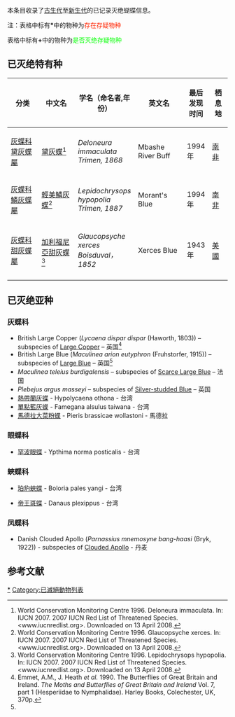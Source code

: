 {{动态列表}}
本条目收录了[[古生代|古生代]]至[[新生代|新生代]]的已记录灭绝蝴蝶信息。

注：表格中标有'''*'''中的物种为<font color="#FF2400">存在存疑物种</font>

表格中标有'''+'''中的物种为<font color="#00FF00">是否灭绝存疑物种</font>

==已灭绝特有种==
{| class="wikitable"
! width="15%" | 分类
! width="18%" | 中文名
! width="25%" | 学名（命名者,年份）
! width="23%" | 英文名
! width="10%" | 最后发现时间
! width="10%" | 栖息地
|-
|[[灰蝶科|灰蝶科]][[黛灰蝶屬|黛灰蝶屬]]
|[[黛灰蝶|黛灰蝶]]<ref>World Conservation Monitoring Centre 1996. Deloneura immaculata. In: IUCN 2007. 2007 IUCN Red List of Threatened Species. <www.iucnredlist.org>. Downloaded on 13 April 2008.</ref>
|''Deloneura immaculata
Trimen, 1868''
|Mbashe River Buff
|1994年
|[[南非|南非]]
|-
|[[灰蝶科|灰蝶科]][[鱗灰蝶屬|鱗灰蝶屬]]
|[[輕美鱗灰蝶|輕美鱗灰蝶]]<ref>World Conservation Monitoring Centre 1996. Glaucopsyche xerces. In: IUCN 2007. 2007 IUCN Red List of Threatened Species. <www.iucnredlist.org>. Downloaded on 13 April 2008.</ref>
|''Lepidochrysops hypopolia
Trimen, 1887''
|Morant's Blue
|1994年
|[[南非|南非]]
|-
|[[灰蝶科|灰蝶科]][[甜灰蝶屬|甜灰蝶屬]]
|[[加利福尼亞甜灰蝶|加利福尼亞甜灰蝶]]<ref>World Conservation Monitoring Centre 1996. Lepidochrysops hypopolia. In: IUCN 2007. 2007 IUCN Red List of Threatened Species. <www.iucnredlist.org>. Downloaded on 13 April 2008.</ref>
|''Glaucopsyche xerces
Boisduval，1852''
|Xerces Blue
|1943年
|[[美國|美國]]
|-
|}
{{clear}}

==已灭绝亚种==

===灰蝶科===
* British Large Copper (''Lycaena dispar dispar'' (Haworth, 1803)) – subspecies of [[Large_Copper|Large Copper]] – 英国<ref name=Emmet>Emmet, A.M., J. Heath ''et al.'' 1990. The Butterflies of Great Britain and Ireland. ''The Moths and Butterflies of Great Britain and Ireland'' Vol. 7, part 1 (Hesperiidae to Nymphalidae). Harley Books, Colechester, UK, 370p.</ref>
* British Large Blue (''Maculinea arion eutyphron'' (Fruhstorfer, 1915)) – subspecies of [[Large_Blue|Large Blue]] – 英国<ref name=Emmet/>
* ''Maculinea teleius burdigalensis'' – subspecies of [[Scarce_Large_Blue|Scarce Large Blue]] – 法国
* ''Plebejus argus masseyi'' – subspecies of [[Silver-studded_Blue|Silver-studded Blue]] – 英国
* [[熱帶蘭灰蝶|熱帶蘭灰蝶]] - Hypolycaena othona - 台湾
* [[單點藍灰蝶|單點藍灰蝶]] - Famegana alsulus taiwana - 台湾
* [[馬德拉大菜粉蝶|馬德拉大菜粉蝶]] - Pieris brassicae wollastoni - 馬德拉

===眼蝶科===
* [[罕波眼蝶|罕波眼蝶]] - Ypthima norma posticalis - 台湾

===蛺蝶科=== 
* [[珀豹蛺蝶|珀豹蛺蝶]] - Boloria pales yangi - 台湾

* [[帝王斑蝶|帝王斑蝶]] - Danaus plexippus - 台湾

===凤蝶科===
* Danish Clouded Apollo (''Parnassius mnemosyne bang-haasi'' (Bryk, 1922)) - subspecies of [[Clouded_Apollo|Clouded Apollo]] - 丹麦

==参考文献==
{{reflist}}

[[Category:已灭绝动物|*]]
[[Category:已滅絕動物列表|Category:已滅絕動物列表]]